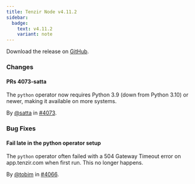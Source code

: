 ```yaml
---
title: Tenzir Node v4.11.2
sidebar:
  badge:
    text: v4.11.2
    variant: note
---
```


Download the release on [GitHub](https://github.com/tenzir/tenzir/releases/tag/v4.11.2).

### Changes

#### PRs 4073-satta

The `python` operator now requires Python 3.9 (down from Python 3.10) or newer,
making it available on more systems.

By [@satta](https://github.com/satta) in [#4073](https://github.com/tenzir/tenzir/pull/4073).

### Bug Fixes

#### Fail late in the python operator setup

The `python` operator often failed with a 504 Gateway Timeout error on
app.tenzir.com when first run. This no longer happens.

By [@tobim](https://github.com/tobim) in [#4066](https://github.com/tenzir/tenzir/pull/4066).
